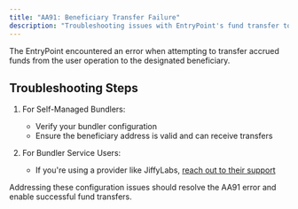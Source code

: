 ```yaml
---
title: "AA91: Beneficiary Transfer Failure"
description: "Troubleshooting issues with EntryPoint's fund transfer to beneficiary"
---
```


The EntryPoint encountered an error when attempting to transfer accrued funds from the user operation to the designated beneficiary.

## Troubleshooting Steps

1. For Self-Managed Bundlers:
   - Verify your bundler configuration
   - Ensure the beneficiary address is valid and can receive transfers

2. For Bundler Service Users:
   - If you're using a provider like JiffyLabs, [reach out to their support](https://t.me/JiffyScan)

Addressing these configuration issues should resolve the AA91 error and enable successful fund transfers.